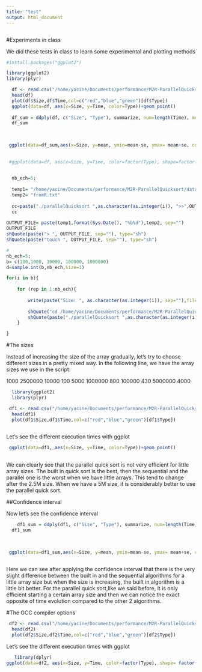 ```yaml
---
title: "test"
output: html_document
---
```


```r

```


#Experiments in class

We did these tests in class to learn some experimental and plotting methods 

```r
#install.packages("ggplot2")

library(ggplot2)
library(plyr)

  df <- read.csv("/home/yacine/Documents/performance/M2R-ParallelQuicksort/data/sama_2014-10-13/measurements_03:47.csv",header=T)
  head(df)
  plot(df$Size,df$Time,col=c("red","blue","green")[df$Type])
  ggplot(data=df, aes(x=Size, y=Time, color=Type))+geom_point()
    
  df_sum = ddply(df, c("Size", "Type"), summarize, num=length(Time), mean=mean(Time), sd= sd(Time), se=2*sd/sqrt(num))
  df_sum
  

  
 ggplot(data=df_sum,aes(x=Size, y=mean, ymin=mean-se, ymax= mean+se, color=Type))+geom_errorbar()+geom_point()+geom_line()
 
 
 #ggplot(data=df, aes(x=Size, y=Time, color=factor(Type), shape=factor(option_compil)))+geom_point()
  
```




```r
  
  nb_ech=5;
  
  temp1= "/home/yacine/Documents/performance/M2R-ParallelQuicksort/data/sama_2014-10-13/measurements_"
  temp2= "fromR.txt"
  
  cc=paste("./parallelQuicksort ",as.character(as.integer(i)), ">>",OUTPUT_FILE, sep="")
  cc
  
OUTPUT_FILE= paste(temp1,format(Sys.Date(), "%b%d"),temp2, sep="")
OUTPUT_FILE
shQuote(paste("> ", OUTPUT_FILE, sep=""), type="sh")
shQuote(paste("touch ", OUTPUT_FILE, sep=""), type="sh")

#
nb_ech=5;
b= c(100,1000, 10000, 100000, 1000000)
d=sample.int(b,nb_ech,size=1)

for(i in b){
  
    for (rep in 1:nb_ech){
      
        write(paste("Size: ", as.character(as.integer(i)), sep=""),file=OUTPUT_FILE);
       
        shQuote("cd /home/yacine/Documents/performance/M2R-ParallelQuicksort/src", type="sh")
        shQuote(paste("./parallelQuicksort ",as.character(as.integer(i)), ">>",OUTPUT_FILE, sep=""), type = "sh");
    }

} 

```


#The sizes

Instead of increasing the size of the array gradually, let's try to choose different sizes in a pretty mixed way.
In the following line, we have the array sizes we use in the script:

1000 2500000 10000 100 5000 1000000 800 100000 430 5000000 4000

```r

  library(ggplot2)
  library(plyr)

 df1 <- read.csv("/home/yacine/Documents/performance/M2R-ParallelQuicksort/data/yacine-S550CA_2016-01-31/measurements_15:37.csv",header=T)
  head(df1)
  plot(df1$Size,df1$Time,col=c("red","blue","green")[df1$Type])
  

```

Let's see the different execution times with ggplot

```r
 ggplot(data=df1, aes(x=Size, y=Time, color=Type))+geom_point()
  
```

We can clearly see that the parallel quick sort is not very efficient for little array sizes. The built in quick sort is the best, then the sequential and the parallel one is the worst when we have little arrays.
This tend to change after the 2.5M  size. When we have a 5M size, it is considerably better to use the parallel quick sort.

##Confidence interval

Now let's see the confidence interval

```r
    df1_sum = ddply(df1, c("Size", "Type"), summarize, num=length(Time), mean=mean(Time), sd= sd(Time), se=2*sd/sqrt(num))
  df1_sum
  

  
 ggplot(data=df1_sum,aes(x=Size, y=mean, ymin=mean-se, ymax= mean+se, color=Type))+geom_errorbar()+geom_point()+geom_line()
 

```

Here we can see after applying the confidence interval that there is the very slight difference between the built in and the sequential algorithms for a little array size but when the size is increasing, the built in algorithm is a little bit better. 
For the parallel quick sort,like we said before, it is only efficient starting a certain array size and then we can notice the exact opposite of time evolution compared to the other 2 algorithms.

#The GCC compiler options 

```r
 

 df2 <- read.csv("/home/yacine/Documents/performance/M2R-ParallelQuicksort/data/yacine-S550CA_2016-01-31/measurements_18:21.csv",header=T)
  head(df2)
  plot(df2$Size,df2$Time,col=c("red","blue","green")[df2$Type])

```

Let's see the different execution times with ggplot

```r
   library(dplyr)
ggplot(data=df2, aes(x=Size, y=Time, color=factor(Type), shape= factor(Compilation)))+geom_point()+theme_bw()+geom_smooth(method="lm")+facet_wrap(~ Type)
  
```






